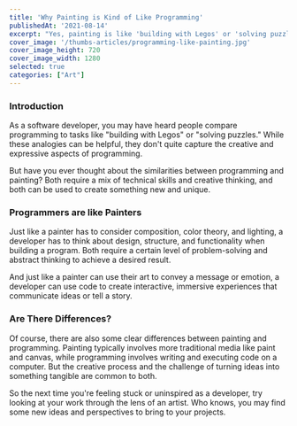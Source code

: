 ```yaml
---
title: 'Why Painting is Kind of Like Programming'
publishedAt: '2021-08-14'
excerpt: "Yes, painting is like 'building with Legos' or 'solving puzzles.'"
cover_image: '/thumbs-articles/programming-like-painting.jpg'
cover_image_height: 720
cover_image_width: 1280
selected: true
categories: ["Art"]
---
```


### Introduction

As a software developer, you may have heard people compare programming to tasks like "building with Legos" or "solving puzzles." While these analogies can be helpful, they don't quite capture the creative and expressive aspects of programming.

But have you ever thought about the similarities between programming and painting? Both require a mix of technical skills and creative thinking, and both can be used to create something new and unique.

### Programmers are like Painters

Just like a painter has to consider composition, color theory, and lighting, a developer has to think about design, structure, and functionality when building a program. Both require a certain level of problem-solving and abstract thinking to achieve a desired result.

And just like a painter can use their art to convey a message or emotion, a developer can use code to create interactive, immersive experiences that communicate ideas or tell a story.

### Are There Differences?

Of course, there are also some clear differences between painting and programming. Painting typically involves more traditional media like paint and canvas, while programming involves writing and executing code on a computer. But the creative process and the challenge of turning ideas into something tangible are common to both.

So the next time you're feeling stuck or uninspired as a developer, try looking at your work through the lens of an artist. Who knows, you may find some new ideas and perspectives to bring to your projects.
